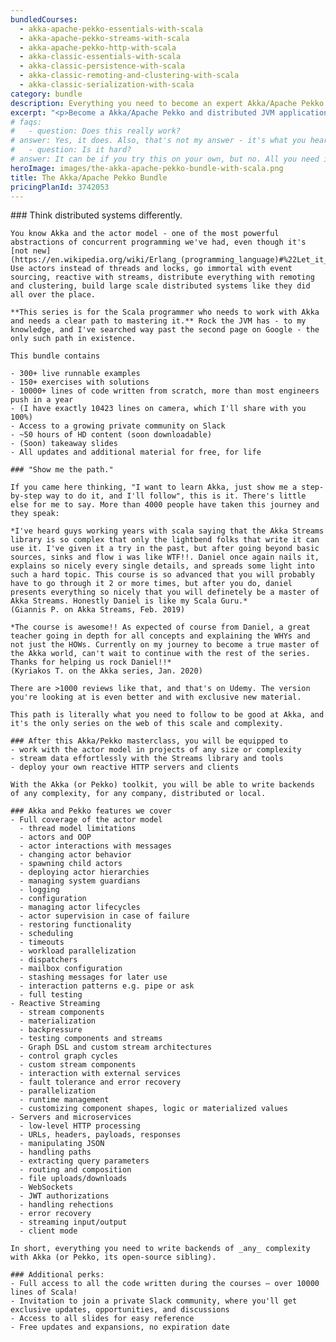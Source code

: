 ```yaml
---
bundledCourses:
  - akka-apache-pekko-essentials-with-scala
  - akka-apache-pekko-streams-with-scala
  - akka-apache-pekko-http-with-scala
  - akka-classic-essentials-with-scala
  - akka-classic-persistence-with-scala
  - akka-classic-remoting-and-clustering-with-scala
  - akka-classic-serialization-with-scala
category: bundle
description: Everything you need to become an expert Akka/Apache Pekko developer. Master Akka/Apache Pekko with Scala and distributed JVM applications through clear lessons, practical exercises, and a smooth learning curve. Ideal for those with some programming experience, this bundle will take you from zero to hero.
excerpt: "<p>Become a Akka/Apache Pekko and distributed JVM applications expert <strong>from scratch</strong> with our <strong>all-inclusive course bundle</strong>: master everything you need with Scala in one complete package, at a discount</p>"
# faqs:
#   - question: Does this really work?
# answer: Yes, it does. Also, that's not my answer - it's what you hear about all the Rock the JVM material from thousands of people now working at Apple, UniCredit, Adobe, Uber and other successful companies and teams around the world.
#   - question: Is it hard?
# answer: It can be if you try this on your own, but no. All you need is some essential Scala skills. Otherwise, I've designed the series so that it just grows in difficulty in time, proportional to your work. I only require that you've programmed before in some other language and you know some general fundamentals. At the end of the series, you will look back to the advanced pieces and you'll go like "Huh. That would have been pretty tough if I tried that on my own."
heroImage: images/the-akka-apache-pekko-bundle-with-scala.png
title: The Akka/Apache Pekko Bundle
pricingPlanId: 3742053
---
```



<CourseLayout>
  <Fragment slot="goal">
    ### Think distributed systems differently.

    You know Akka and the actor model - one of the most powerful abstractions of concurrent programming we've had, even though it's [not new](https://en.wikipedia.org/wiki/Erlang_(programming_language)#%22Let_it_Crash%22_coding_style). Use actors instead of threads and locks, go immortal with event sourcing, reactive with streams, distribute everything with remoting and clustering, build large scale distributed systems like they did all over the place.

    **This series is for the Scala programmer who needs to work with Akka and needs a clear path to mastering it.** Rock the JVM has - to my knowledge, and I've searched way past the second page on Google - the only such path in existence.

    This bundle contains

    - 300+ live runnable examples
    - 150+ exercises with solutions
    - 10000+ lines of code written from scratch, more than most engineers push in a year
    - (I have exactly 10423 lines on camera, which I'll share with you 100%)
    - Access to a growing private community on Slack
    - ~50 hours of HD content (soon downloadable)
    - (Soon) takeaway slides
    - All updates and additional material for free, for life

    ### "Show me the path."

    If you came here thinking, "I want to learn Akka, just show me a step-by-step way to do it, and I'll follow", this is it. There's little else for me to say. More than 4000 people have taken this journey and they speak:

    *I've heard guys working years with scala saying that the Akka Streams library is so complex that only the lightbend folks that write it can use it. I've given it a try in the past, but after going beyond basic sources, sinks and flow i was like WTF!!. Daniel once again nails it, explains so nicely every single details, and spreads some light into such a hard topic. This course is so advanced that you will probably have to go through it 2 or more times, but after you do, daniel presents everything so nicely that you will definetely be a master of Akka Streams. Honestly Daniel is like my Scala Guru.*
    (Giannis P. on Akka Streams, Feb. 2019)

    *The course is awesome!! As expected of course from Daniel, a great teacher going in depth for all concepts and explaining the WHYs and not just the HOWs. Currently on my journey to become a true master of the Akka world, can't wait to continue with the rest of the series. Thanks for helping us rock Daniel!!*
    (Kyriakos T. on the Akka series, Jan. 2020)

    There are >1000 reviews like that, and that's on Udemy. The version you're looking at is even better and with exclusive new material.

    This path is literally what you need to follow to be good at Akka, and it's the only series on the web of this scale and complexity.

  </Fragment>
  <Fragment slot="skills">

    ### After this Akka/Pekko masterclass, you will be equipped to
    - work with the actor model in projects of any size or complexity
    - stream data effortlessly with the Streams library and tools
    - deploy your own reactive HTTP servers and clients

    With the Akka (or Pekko) toolkit, you will be able to write backends of any complexity, for any company, distributed or local.

    ### Akka and Pekko features we cover
    - Full coverage of the actor model
      - thread model limitations
      - actors and OOP
      - actor interactions with messages
      - changing actor behavior
      - spawning child actors
      - deploying actor hierarchies
      - managing system guardians
      - logging
      - configuration
      - managing actor lifecycles
      - actor supervision in case of failure
      - restoring functionality
      - scheduling
      - timeouts
      - workload parallelization
      - dispatchers
      - mailbox configuration
      - stashing messages for later use
      - interaction patterns e.g. pipe or ask
      - full testing
    - Reactive Streaming
      - stream components
      - materialization
      - backpressure
      - testing components and streams
      - Graph DSL and custom stream architectures
      - control graph cycles
      - custom stream components
      - interaction with external services
      - fault tolerance and error recovery
      - parallelization
      - runtime management
      - customizing component shapes, logic or materialized values
    - Servers and microservices
      - low-level HTTP processing
      - URLs, headers, payloads, responses
      - manipulating JSON
      - handling paths
      - extracting query parameters
      - routing and composition
      - file uploads/downloads
      - WebSockets
      - JWT authorizations
      - handling rehections
      - error recovery
      - streaming input/output
      - client mode

    In short, everything you need to write backends of _any_ complexity with Akka (or Pekko, its open-source sibling).

    ### Additional perks:
    - Full access to all the code written during the courses — over 10000 lines of Scala!
    - Invitation to join a private Slack community, where you'll get exclusive updates, opportunities, and discussions
    - Access to all slides for easy reference
    - Free updates and expansions, no expiration date
  </Fragment>
</CourseLayout>
